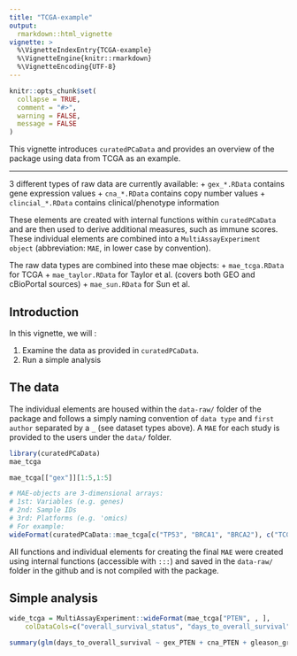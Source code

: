 ```yaml
---
title: "TCGA-example"
output: 
  rmarkdown::html_vignette
vignette: >
  %\VignetteIndexEntry{TCGA-example}
  %\VignetteEngine{knitr::rmarkdown}
  %\VignetteEncoding{UTF-8}
---
```


```r

knitr::opts_chunk$set(
  collapse = TRUE,
  comment = "#>",
  warning = FALSE,
  message = FALSE
)

```

This vignette introduces `curatedPCaData` and provides an overview of the  package using data from TCGA as an example. 

***

3 different types of raw data are currently available: 
    + `gex_*.RData` contains gene expression values
    + `cna_*.RData` contains copy number values
    + `clincial_*.RData` contains clinical/phenotype information
    
These elements are created with internal functions within `curatedPCaData` and are then used to derive additional measures, such as immune scores. 
These individual elements are combined into a `MultiAssayExperiment object` (abbreviation: `MAE`, in lower case by convention). 

The raw data types are combined into these mae objects:
    + `mae_tcga.RData` for TCGA
    + `mae_taylor.RData` for Taylor et al. (covers both GEO and cBioPortal sources)
    + `mae_sun.RData` for Sun et al.

## Introduction 

In this vignette, we will : 

1. Examine the data as provided in `curatedPCaData`. 
2. Run a simple analysis 

## The data 

The individual elements are housed within the `data-raw/` folder of the package and follows a simply naming convention of `data type` and `first author` separated by a `_` (see dataset types above). 
A `MAE` for each study is provided to the users under the `data/` folder. 

```r
library(curatedPCaData)
mae_tcga

mae_tcga[["gex"]][1:5,1:5]

# MAE-objects are 3-dimensional arrays:
# 1st: Variables (e.g. genes)
# 2nd: Sample IDs
# 3rd: Platforms (e.g. 'omics)
# For example:
wideFormat(curatedPCaData::mae_tcga[c("TP53", "BRCA1", "BRCA2"), c("TCGA.EJ.5502", "TCGA.YJ.A8SW"), c("gex", "cna")])

```

All functions and individual elements for creating the final `MAE` were created using internal functions (accessible with `:::`) and saved in the `data-raw/` folder in the github and is not compiled with the package.

## Simple analysis



```r

wide_tcga = MultiAssayExperiment::wideFormat(mae_tcga["PTEN", , ],
    colDataCols=c("overall_survival_status", "days_to_overall_survival", "gleason_grade"))

summary(glm(days_to_overall_survival ~ gex_PTEN + cna_PTEN + gleason_grade, data = wide_tcga))

```


